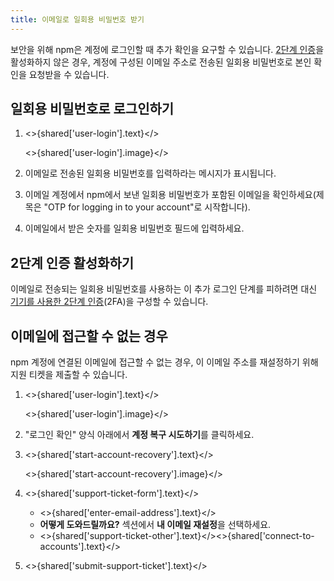 ```yaml
---
title: 이메일로 일회용 비밀번호 받기
---
```



보안을 위해 npm은 계정에 로그인할 때 추가 확인을 요구할 수 있습니다. [2단계 인증](configuring-two-factor-authentication)을 활성화하지 않은 경우, 계정에 구성된 이메일 주소로 전송된 일회용 비밀번호로 본인 확인을 요청받을 수 있습니다.

## 일회용 비밀번호로 로그인하기

1. <>{shared['user-login'].text}</>

   <>{shared['user-login'].image}</>

2. 이메일로 전송된 일회용 비밀번호를 입력하라는 메시지가 표시됩니다.

   <Screenshot src="/getting-started/setting-up-your-npm-user-account/one-time-password-email.png" alt="일회용 비밀번호 요청을 보여주는 스크린샷" />

3. 이메일 계정에서 npm에서 보낸 일회용 비밀번호가 포함된 이메일을 확인하세요(제목은 "OTP for logging in to your account"로 시작합니다).

   <Screenshot src="/getting-started/setting-up-your-npm-user-account/email-otp-code.png" alt="이메일의 OTP 코드를 보여주는 스크린샷" />

4. 이메일에서 받은 숫자를 일회용 비밀번호 필드에 입력하세요.

## 2단계 인증 활성화하기

이메일로 전송되는 일회용 비밀번호를 사용하는 이 추가 로그인 단계를 피하려면 대신 [기기를 사용한 2단계 인증](/configuring-two-factor-authentication)(2FA)을 구성할 수 있습니다.

## 이메일에 접근할 수 없는 경우

npm 계정에 연결된 이메일에 접근할 수 없는 경우, 이 이메일 주소를 재설정하기 위해 지원 티켓을 제출할 수 있습니다.

1. <>{shared['user-login'].text}</>

   <>{shared['user-login'].image}</>

2. "로그인 확인" 양식 아래에서 **계정 복구 시도하기**를 클릭하세요.

3. <>{shared['start-account-recovery'].text}</>

   <>{shared['start-account-recovery'].image}</>

4. <>{shared['support-ticket-form'].text}</>

   - <>{shared['enter-email-address'].text}</>
   - **어떻게 도와드릴까요?** 섹션에서 **내 이메일 재설정**을 선택하세요.
   - <>{shared['support-ticket-other'].text}</><>{shared['connect-to-accounts'].text}</>

5. <>{shared['submit-support-ticket'].text}</>

